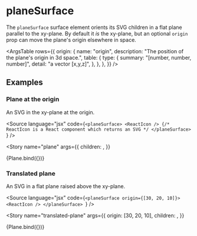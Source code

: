 
<Meta title="Reference/Surfaces & SVGs/Plane surface" />

# planeSurface

The `planeSurface` surface element orients its SVG children in a flat plane parallel to the xy-plane. By default it _is_ the xy-plane, but an optional `origin` prop can move the plane's origin elsewhere in space.

<ArgsTable
  rows={{
    origin: {
      name: "origin",
      description: "The position of the plane's origin in 3d space.",
      table: {
        type: {
          summary: "[number, number, number]",
          detail: "a vector [x,y,z]",
        },
      },
    },
  }}
/>

## Examples


### Plane at the origin

An SVG in the xy-plane at the origin.

<Source
  language="jsx"
  code={`<planeSurface>
  <ReactIcon /> {/* ReactIcon is a React component which returns an SVG */
</planeSurface>
`}
/>

<Story
  name="plane"
  args={{
    children: <ReactIcon />,
  }}
>
  {Plane.bind({})}
</Story>

### Translated plane

An SVG in a flat plane raised above the xy-plane.

<Source
  language="jsx"
  code={`<planeSurface origin={[30, 20, 10]}>
  <ReactIcon />
</planeSurface>
`}
/>

<Story
  name="translated-plane"
  args={{
    origin: [30, 20, 10],
    children: <ReactIcon />,
  }}
>
  {Plane.bind({})}
</Story>
